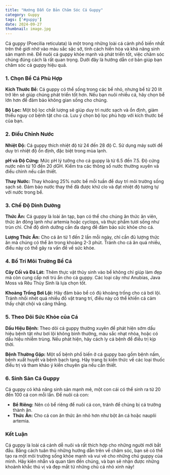 ```yaml
---
title: "Hướng Dẫn Cơ Bản Chăm Sóc Cá Guppy"
category: Guppy
tags: ['#guppy']
date: 2024-09-27
thumbnail: image.jpg
---
```


Cá guppy (Poecilia reticulata) là một trong những loài cá cảnh phổ biến nhất trên thế giới nhờ vào màu sắc sặc sỡ, tính cách hiền hòa và khả năng sinh sản mạnh mẽ. Để nuôi cá guppy khỏe mạnh và phát triển tốt, việc chăm sóc chúng đúng cách là rất quan trọng. Dưới đây là hướng dẫn cơ bản giúp bạn chăm sóc cá guppy hiệu quả.

### 1. **Chọn Bể Cá Phù Hợp**

**Kích Thước Bể:**
Cá guppy có thể sống trong các bể nhỏ, nhưng bể từ 20 lít trở lên sẽ giúp chúng phát triển tốt hơn. Nếu bạn nuôi nhiều cá, hãy chọn bể lớn hơn để đảm bảo không gian sống cho chúng.

**Bộ Lọc:**
Một bộ lọc chất lượng sẽ giúp duy trì nước sạch và ổn định, giảm thiểu nguy cơ bệnh tật cho cá. Lưu ý chọn bộ lọc phù hợp với kích thước bể của bạn.

### 2. **Điều Chỉnh Nước**

**Nhiệt Độ:**
Cá guppy thích nhiệt độ từ 24 đến 28 độ C. Sử dụng máy sưởi để duy trì nhiệt độ ổn định, đặc biệt trong mùa lạnh.

**pH và Độ Cứng:**
Mức pH lý tưởng cho cá guppy là từ 6.5 đến 7.5. Độ cứng nước nên từ 10 đến 20 dGH. Kiểm tra các thông số nước thường xuyên và điều chỉnh nếu cần thiết.

**Thay Nước:**
Thay khoảng 25% nước bể mỗi tuần để duy trì môi trường sống sạch sẽ. Đảm bảo nước thay thế đã được khử clo và đạt nhiệt độ tương tự với nước trong bể.

### 3. **Chế Độ Dinh Dưỡng**

**Thức Ăn:**
Cá guppy là loài ăn tạp, bạn có thể cho chúng ăn thức ăn viên, thức ăn đông lạnh như artemia hoặc cyclops, và thực phẩm tươi sống như trùn chỉ. Chế độ dinh dưỡng cần đa dạng để đảm bảo sức khỏe cho cá.

**Lượng Thức Ăn:**
Cho cá ăn từ 1 đến 2 lần mỗi ngày, chỉ cần đủ lượng thức ăn mà chúng có thể ăn trong khoảng 2-3 phút. Tránh cho cá ăn quá nhiều, điều này có thể gây ra vấn đề về sức khỏe.

### 4. **Bố Trí Môi Trường Bể Cá**

**Cây Cối và Đá Lát:**
Thêm thực vật thủy sinh vào bể không chỉ giúp làm đẹp mà còn cung cấp nơi trú ẩn cho cá guppy. Các loại cây như Anubias, Java Moss và Rêu Thủy Sinh là lựa chọn tốt.

**Khoảng Trống Bơi Lội:**
Hãy đảm bảo bể có đủ khoảng trống cho cá bơi lội. Tránh nhồi nhét quá nhiều đồ vật trang trí, điều này có thể khiến cá cảm thấy chật chội và căng thẳng.

### 5. **Theo Dõi Sức Khỏe của Cá**

**Dấu Hiệu Bệnh:**
Theo dõi cá guppy thường xuyên để phát hiện sớm dấu hiệu bệnh tật như bơi lội không bình thường, màu sắc nhạt nhòa, hoặc có dấu hiệu nhiễm trùng. Nếu phát hiện, hãy cách ly cá bệnh để điều trị kịp thời.

**Bệnh Thường Gặp:**
Một số bệnh phổ biến ở cá guppy bao gồm bệnh nấm, bệnh xuất huyết và bệnh bạch tạng. Hãy trang bị kiến thức về các loại thuốc điều trị và tham khảo ý kiến chuyên gia nếu cần thiết.

### 6. **Sinh Sản Cá Guppy**

Cá guppy có khả năng sinh sản mạnh mẽ, một con cái có thể sinh ra từ 20 đến 100 cá con mỗi lần. Để nuôi cá con:

- **Bể Riêng:** Nên có bể riêng để nuôi cá con, tránh để chúng bị cá trưởng thành ăn.
- **Thức Ăn:** Cho cá con ăn thức ăn nhỏ hơn như bột ăn cá hoặc nauplii artemia.

### Kết Luận

Cá guppy là loài cá cảnh dễ nuôi và rất thích hợp cho những người mới bắt đầu. Bằng cách tuân thủ những hướng dẫn trên về chăm sóc, bạn sẽ có thể tạo ra một môi trường sống khỏe mạnh và vui vẻ cho những chú guppy của mình. Hãy kiên nhẫn và quan tâm đến chúng, và bạn sẽ nhận được những khoảnh khắc thú vị và đẹp mắt từ những chú cá nhỏ xinh này!
